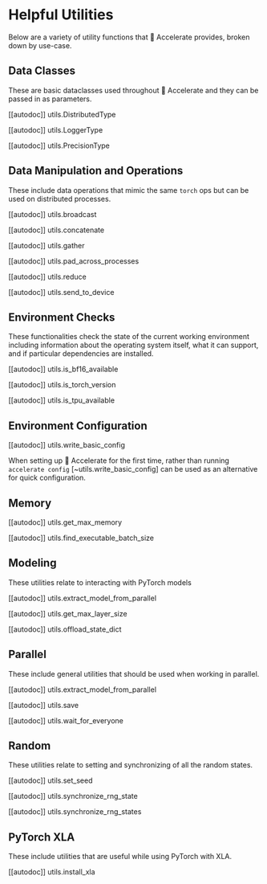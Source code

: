<!--Copyright 2021 The HuggingFace Team. All rights reserved.

Licensed under the Apache License, Version 2.0 (the "License"); you may not use this file except in compliance with
the License. You may obtain a copy of the License at

http://www.apache.org/licenses/LICENSE-2.0

Unless required by applicable law or agreed to in writing, software distributed under the License is distributed on
an "AS IS" BASIS, WITHOUT WARRANTIES OR CONDITIONS OF ANY KIND, either express or implied. See the License for the
specific language governing permissions and limitations under the License.
-->

# Helpful Utilities

Below are a variety of utility functions that 🤗 Accelerate provides, broken down by use-case. 

## Data Classes

These are basic dataclasses used throughout 🤗 Accelerate and they can be passed in as parameters.

[[autodoc]] utils.DistributedType

[[autodoc]] utils.LoggerType

[[autodoc]] utils.PrecisionType

## Data Manipulation and Operations

These include data operations that mimic the same `torch` ops but can be used on distributed processes.

[[autodoc]] utils.broadcast

[[autodoc]] utils.concatenate

[[autodoc]] utils.gather

[[autodoc]] utils.pad_across_processes

[[autodoc]] utils.reduce

[[autodoc]] utils.send_to_device

## Environment Checks

These functionalities check the state of the current working environment including information about the operating system itself, what it can support, and if particular dependencies are installed. 

[[autodoc]] utils.is_bf16_available

[[autodoc]] utils.is_torch_version

[[autodoc]] utils.is_tpu_available

## Environment Configuration

[[autodoc]] utils.write_basic_config

When setting up 🤗 Accelerate for the first time, rather than running `accelerate config` [~utils.write_basic_config] can be used as an alternative for quick configuration.

## Memory

[[autodoc]] utils.get_max_memory

[[autodoc]] utils.find_executable_batch_size

## Modeling

These utilities relate to interacting with PyTorch models

[[autodoc]] utils.extract_model_from_parallel

[[autodoc]] utils.get_max_layer_size

[[autodoc]] utils.offload_state_dict


## Parallel

These include general utilities that should be used when working in parallel.

[[autodoc]] utils.extract_model_from_parallel

[[autodoc]] utils.save

[[autodoc]] utils.wait_for_everyone


## Random

These utilities relate to setting and synchronizing of all the random states.

[[autodoc]] utils.set_seed

[[autodoc]] utils.synchronize_rng_state

[[autodoc]] utils.synchronize_rng_states


## PyTorch XLA

These include utilities that are useful while using PyTorch with XLA.

[[autodoc]] utils.install_xla
